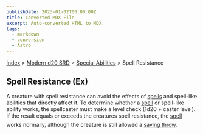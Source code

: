 ```yaml
---
publishDate: 2023-01-02T00:00:00Z
title: Converted MDX File
excerpt: Auto-converted HTML to MDX.
tags:
  - markdown
  - conversion
  - Astro
---
```


[Index](-index) > [Modern d20 SRD](modern-d20-srd-index) > [Special Abilities](modern-d20-srd-special-abilities-index) > Spell Resistance

## Spell Resistance (Ex)

A creature with spell resistance can avoid the effects of [spells](modern-d20-srd-fx-index) and spell-like abilities that directly affect it. To determine whether a [spell](modern-d20-srd-fx-index) or spell-like ability works, the spellcaster must make a level check (1d20 + caster level). If the result equals or exceeds the creatures spell resistance, the [spell](modern-d20-srd-fx-index) works normally, although the creature is still allowed a [saving
throw](modern-d20-srd-basics-saving-throws).
